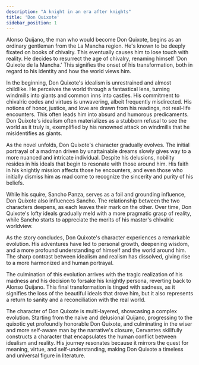 ```yaml
---
description: "A knight in an era after knights"
title: 'Don Quixote'
sidebar_position: 1
---
```


Alonso Quijano, the man who would become Don Quixote, begins as an ordinary gentleman from the La Mancha region. He's known to be deeply fixated on books of chivalry. This eventually causes him to lose touch with reality. He decides to resurrect the age of chivalry, renaming himself 'Don Quixote de la Mancha.' This signifies the onset of his transformation, both in regard to his identity and how the world views him.

In the beginning, Don Quixote's idealism is unrestrained and almost childlike. He perceives the world through a fantastical lens, turning windmills into giants and common inns into castles. His commitment to chivalric codes and virtues is unwavering, albeit frequently misdirected. His notions of honor, justice, and love are drawn from his readings, not real-life encounters. This often leads him into absurd and humorous predicaments. Don Quixote's idealism often materializes as a stubborn refusal to see the world as it truly is, exemplified by his renowned attack on windmills that he misidentifies as giants.

As the novel unfolds, Don Quixote's character gradually evolves. The initial portrayal of a madman driven by unattainable dreams slowly gives way to a more nuanced and intricate individual. Despite his delusions, nobility resides in his ideals that begin to resonate with those around him. His faith in his knightly mission affects those he encounters, and even those who initially dismiss him as mad come to recognize the sincerity and purity of his beliefs.

While his squire, Sancho Panza, serves as a foil and grounding influence, Don Quixote also influences Sancho. The relationship between the two characters deepens, as each leaves their mark on the other. Over time, Don Quixote's lofty ideals gradually meld with a more pragmatic grasp of reality, while Sancho starts to appreciate the merits of his master's chivalric worldview.

As the story concludes, Don Quixote's character experiences a remarkable evolution. His adventures have led to personal growth, deepening wisdom, and a more profound 
understanding of himself and the world around him. The sharp contrast between idealism and realism has dissolved, giving rise to a more harmonized and human portrayal.

The culmination of this evolution arrives with the tragic realization of his madness and his decision to forsake his knightly persona, reverting back to Alonso Quijano. This final transformation is tinged with sadness, as it signifies the loss of the beautiful ideals that drove him, but it also represents a return to sanity and a reconciliation with the real world.

The character of Don Quixote is multi-layered, showcasing a complex evolution. Starting from the naive and delusional Quijano, progressing to the quixotic yet profoundly honorable Don Quixote, and culminating in the wiser and more self-aware man by the narrative's closure, Cervantes skillfully constructs a character that encapsulates the human conflict between idealism and reality. His journey resonates because it mirrors the quest for meaning, virtue, and self-understanding, making Don Quixote a timeless and universal figure in literature.

